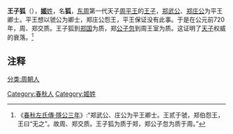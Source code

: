 '''王子狐'''（{{bd|？||？||catIdx=J}}），[[姬姓|'''姬'''姓]]，名'''狐'''，[[东周|东周]]第一代天子[[周平王|周平王]]的[[王子|王子]]，[[郑武公|郑武公]]、[[郑庄公|郑庄公]]为平王卿士。平王想以虢公为卿士，郑庄公怨王，平王保证没有此事。于是在公元前720年，周、郑交质。王子狐到[[郑国|郑国]]为质，郑[[郑昭公|公子忽]]到周王室为质。这证明了[[天子|天子]]权威的衰落。<ref>《[[s:春秋左氏傳/隱公|春秋左氏傳·隱公三年]]》:“郑武公、庄公为平王卿士。王贰于虢，郑伯怨王，王曰“无之”。故周、郑交质。王子狐为质于郑，郑公子忽为质于周。”</ref>

==注释==
{{Reflist}}

[[分类:周朝人|分类:周朝人]]
[[Category:春秋人|Category:春秋人]]
[[Category:姬姓|Category:姬姓]]